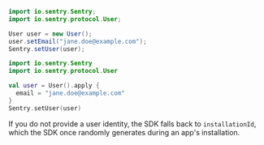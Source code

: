 ```java
import io.sentry.Sentry;
import io.sentry.protocol.User;

User user = new User();
user.setEmail("jane.doe@example.com");
Sentry.setUser(user);
```

```kotlin
import io.sentry.Sentry
import io.sentry.protocol.User

val user = User().apply {
  email = "jane.doe@example.com"
}
Sentry.setUser(user)
```

<Note>

If you do not provide a user identity, the SDK falls back to `installationId`, which the SDK once randomly generates during an app's installation.

</Note>
